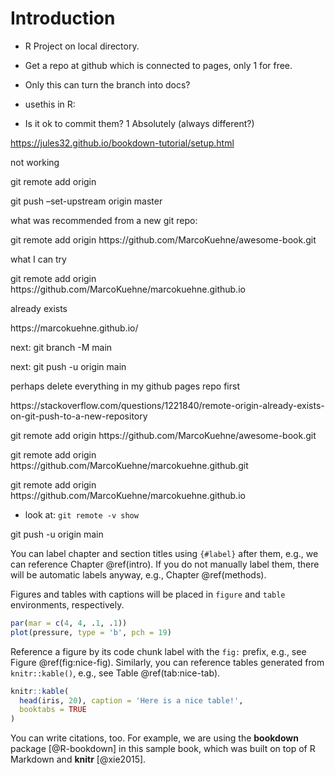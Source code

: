 # Introduction {#intro}

- R Project on local directory. 
- Get a repo at github which is connected to pages, only 1 for free. 
- Only this can turn the branch into docs?
- usethis in R:

- Is it ok to commit them? 1 Absolutely (always different?)

<https://jules32.github.io/bookdown-tutorial/setup.html>

not working

git remote add origin <paste your copied awesome-book github url here>

git push --set-upstream origin master

what was recommended from a new git repo:

git remote add origin https://github.com/MarcoKuehne/awesome-book.git

what I can try

git remote add origin https://github.com/MarcoKuehne/marcokuehne.github.io

already exists


https://marcokuehne.github.io/

next: git branch -M main

next: git push -u origin main

perhaps delete everything in my github pages repo first

https://stackoverflow.com/questions/1221840/remote-origin-already-exists-on-git-push-to-a-new-repository

git remote add origin https://github.com/MarcoKuehne/awesome-book.git

git remote add origin https://github.com/MarcoKuehne/marcokuehne.github.git

git remote add origin https://github.com/MarcoKuehne/marcokuehne.github.io

- look at: `git remote -v show`


git push -u origin main




You can label chapter and section titles using `{#label}` after them, e.g., we can reference Chapter \@ref(intro). If you do not manually label them, there will be automatic labels anyway, e.g., Chapter \@ref(methods).

Figures and tables with captions will be placed in `figure` and `table` environments, respectively.

```r
par(mar = c(4, 4, .1, .1))
plot(pressure, type = 'b', pch = 19)
```

Reference a figure by its code chunk label with the `fig:` prefix, e.g., see Figure \@ref(fig:nice-fig). Similarly, you can reference tables generated from `knitr::kable()`, e.g., see Table \@ref(tab:nice-tab).

```r
knitr::kable(
  head(iris, 20), caption = 'Here is a nice table!',
  booktabs = TRUE
)
```

You can write citations, too. For example, we are using the **bookdown** package [@R-bookdown] in this sample book, which was built on top of R Markdown and **knitr** [@xie2015].

  <script type="text/javascript" src="https://ssl.gstatic.com/trends_nrtr/2578_RC01/embed_loader.js"></script>
  <script type="text/javascript">
    trends.embed.renderExploreWidget("TIMESERIES", {"comparisonItem":[{"keyword":"homeoffice","geo":"DE","time":"today 5-y"}],"category":0,"property":""}, {"exploreQuery":"date=today%205-y&geo=DE&q=homeoffice","guestPath":"https://trends.google.de:443/trends/embed/"});
  </script>
  



